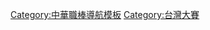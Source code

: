 {{Navbox
| name = 台灣大賽
| title = [[台灣大賽]]
| listclass = hlist

| group1 = 1990年代
| list1 = 
* [[1990年中華職棒總冠軍賽|1990]]
* [[1991年中華職棒總冠軍賽|1991]]
* [[1993年中華職棒總冠軍賽|1993]]
* [[1996年中華職棒總冠軍賽|1996]]
* [[1997年中華職棒總冠軍賽|1997]]
* [[1998年中華職棒總冠軍賽|1998]]
* [[1999年中華職棒總冠軍賽|1999]]

| group2 = 2000年代
| list2 = 
* [[2000年中華職棒總冠軍賽|2000]]
* [[2001年中華職棒總冠軍賽|2001]]
* [[2002年中華職棒總冠軍賽|2002]]
* [[2003年中華職棒總冠軍賽|2003]]
* [[2004年中華職棒總冠軍賽|2004]]
* [[2005年中華職棒總冠軍賽|2005]]
* [[2006年中華職棒總冠軍賽|2006]]
* [[2007年中華職棒總冠軍賽|2007]]
* [[2008年中華職棒總冠軍賽|2008]]
* [[2009年中華職棒總冠軍賽|2009]]

| group3 = 2010年代
| list3 = 
* [[2010年中華職棒總冠軍賽|2010]]
* [[2011年中華職棒總冠軍賽|2011]]
* [[2012年中華職棒總冠軍賽|2012]]
* [[2013年中華職棒總冠軍賽|2013]]
* [[2014年中華職棒總冠軍賽|2014]]
* [[2015年中華職棒總冠軍賽|2015]]
* [[2016年中華職棒總冠軍賽|2016]]
* [[2017年中華職棒總冠軍賽|2017]]
* [[2018年中華職棒總冠軍賽|2018]]
* [[2019年中華職棒總冠軍賽|2019]]

| group4 = 2020年代
| list4 = 
* [[2020年中華職棒總冠軍賽|2020]]
* [[2021年中華職棒總冠軍賽|2021]]

| group5 =
| list5 =
* [[金冠軍挑戰賽]]
* [[中華職棒季後挑戰賽|挑戰盃]]

}}<noinclude>
[[Category:中華職棒導航模板]]
[[Category:台灣大賽]]
</noinclude>